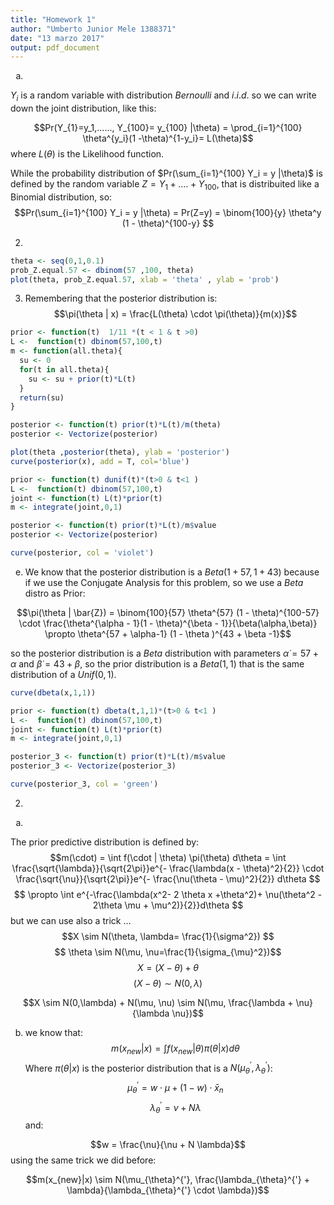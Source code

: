 ```yaml
---
title: "Homework 1"
author: "Umberto Junior Mele 1388371"
date: "13 marzo 2017"
output: pdf_document
---
```



a)

$Y_i$ is a random variable with distribution $Bernoulli$ and $i.i.d.$ so we can write down the joint distribution, like this:

$$Pr(Y_{1}=y_1,......, Y_{100}= y_{100} |\theta) = \prod_{i=1}^{100} \theta^{y_i}(1 -\theta)^{1-y_i}= L(\theta)$$
where $L(\theta)$ is the Likelihood function.

While the probability distribution of $Pr(\sum_{i=1}^{100} Y_i = y |\theta)$
is defined by the random variable $Z=Y_1 + .... + Y_{100}$, that is distribuited like a Binomial distribution, so:
$$Pr(\sum_{i=1}^{100} Y_i = y |\theta) = Pr(Z=y) = \binom{100}{y} \theta^y (1 - \theta)^{100-y} $$



2)

```r
theta <- seq(0,1,0.1)
prob_Z.equal.57 <- dbinom(57 ,100, theta)
plot(theta, prob_Z.equal.57, xlab = 'theta' , ylab = 'prob')
```



3)
Remembering that the posterior distribution is:
$$\pi(\theta | x) = \frac{L(\theta) \cdot \pi(\theta)}{m(x)}$$

```r
prior <- function(t)  1/11 *(t < 1 & t >0)
L <-  function(t) dbinom(57,100,t)
m <- function(all.theta){
  su <- 0
  for(t in all.theta){
    su <- su + prior(t)*L(t)
  }
  return(su)
}

posterior <- function(t) prior(t)*L(t)/m(theta)
posterior <- Vectorize(posterior)

plot(theta ,posterior(theta), ylab = 'posterior')
curve(posterior(x), add = T, col='blue')

```

```r
prior <- function(t) dunif(t)*(t>0 & t<1 )
L <-  function(t) dbinom(57,100,t)
joint <- function(t) L(t)*prior(t)
m <- integrate(joint,0,1)

posterior <- function(t) prior(t)*L(t)/m$value
posterior <- Vectorize(posterior)

curve(posterior, col = 'violet')


```


e)
We know that the posterior distribution is a $Beta(1+57, 1 +43)$ because if we use the Conjugate Analysis for this problem, so we use a $Beta$ distro as Prior:

$$\pi(\theta | \bar{Z}) = \binom{100}{57} \theta^{57} (1 - \theta)^{100-57} \cdot \frac{\theta^{\alpha - 1}(1 - \theta)^{\beta - 1}}{\beta(\alpha,\beta)} \propto \theta^{57 + \alpha-1} (1 - \theta )^{43 + \beta -1}$$

so the posterior distribution is a $Beta$ distribution with parameters $\dot\alpha = 57 + \alpha$ and $\dot\beta = 43 + \beta$, so the prior distribution is a $Beta(1,1)$ that is the same distribution of a $Unif(0,1)$.


```r
curve(dbeta(x,1,1))
```
```r
prior <- function(t) dbeta(t,1,1)*(t>0 & t<1 )
L <-  function(t) dbinom(57,100,t)
joint <- function(t) L(t)*prior(t)
m <- integrate(joint,0,1)

posterior_3 <- function(t) prior(t)*L(t)/m$value
posterior_3 <- Vectorize(posterior_3)

curve(posterior_3, col = 'green')

```





2)
a)

The prior predictive distribution is defined by:
$$m(\cdot) = \int f(\cdot | \theta) \pi(\theta) d\theta = \int \frac{\sqrt{\lambda}}{\sqrt{2\pi}}e^{- \frac{\lambda(x - \theta)^2}{2}} \cdot \frac{\sqrt{\nu}}{\sqrt{2\pi}}e^{- \frac{\nu(\theta - \mu)^2}{2}} d\theta $$
$$ \propto  \int e^{-\frac{\lambda(x^2- 2 \theta x +\theta^2)+ \nu(\theta^2 - 2\theta \mu + \mu^2)}{2}}d\theta $$
but we can use also a trick ...
$$X \sim N(\theta, \lambda= \frac{1}{\sigma^2}) $$
$$ \theta \sim N(\mu, \nu=\frac{1}{\sigma_{\mu}^2})$$
$$X = (X - \theta) + \theta$$
$$(X-\theta)\sim N(0,\lambda)$$

$$X \sim N(0,\lambda) + N(\mu, \nu) \sim N(\mu, \frac{\lambda + \nu}{\lambda \nu})$$

b)
we know that:
$$m(x_{new}|x) = \int f(x_{new}| \theta) \pi(\theta | x) d\theta$$
Where $\pi(\theta | x)$ is the posterior distribution that is a $N(\mu_{\theta}^{'} , \lambda_{\theta}^{'} )$:
$$ \mu_{\theta}^{'} = w \cdot \mu + (1 - w)\cdot \bar x_n$$
$$ \lambda_{\theta}^{'} = \nu + N \lambda$$
and:

$$w = \frac{\nu}{\nu + N \lambda}$$
using the same trick we did before:

$$m(x_{new}|x) \sim N(\mu_{\theta}^{'}, \frac{\lambda_{\theta}^{'} + \lambda}{\lambda_{\theta}^{'} \cdot \lambda})$$
